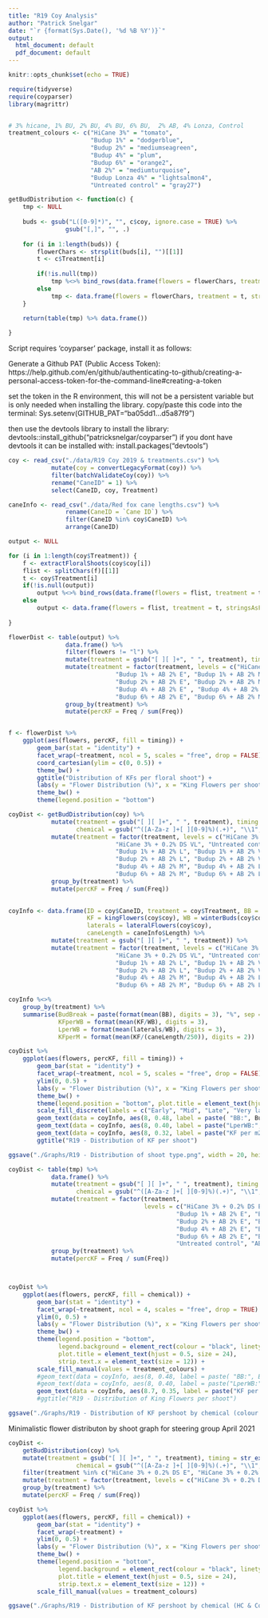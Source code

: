 ```yaml
---
title: "R19 Coy Analysis"
author: "Patrick Snelgar"
date: "`r {format(Sys.Date(), '%d %B %Y')}`"
output:
  html_document: default
  pdf_document: default
---
```


```r
knitr::opts_chunk$set(echo = TRUE)

require(tidyverse)
require(coyparser)
library(magrittr)


# 3% hicane, 1% BU, 2% BU, 4% BU, 6% BU,  2% AB, 4% Lonza, Control 
treatment_colours <- c("HiCane 3%" = "tomato", 
					   "Budup 1%" = "dodgerblue", 
					   "Budup 2%" = "mediumseagreen", 
					   "Budup 4%" = "plum", 
					   "Budup 6%" = "orange2", 
					   "AB 2%" = "mediumturquoise", 
					   "Budup Lonza 4%" = "lightsalmon4",  
					   "Untreated control" = "gray27")

```


```r

getBudDistribution <- function(c) {
	tmp <- NULL
	
	buds <- gsub("L([0-9]*)", "", c$coy, ignore.case = TRUE) %>%
				gsub("[,]", "", .)
	
	for (i in 1:length(buds)) {
		flowerChars <- strsplit(buds[i], "")[[1]]
		t <- c$Treatment[i]
		
		if(!is.null(tmp))
			tmp %<>% bind_rows(data.frame(flowers = flowerChars, treatment = t, stringsAsFactors = FALSE))
		else
			tmp <- data.frame(flowers = flowerChars, treatment = t, stringsAsFactors = FALSE)
	}
	
	return(table(tmp) %>% data.frame())

}

```

Script requires 'coyparser' package, install it as follows:

Generate a Github PAT (Public Access Token): https://help.github.com/en/github/authenticating-to-github/creating-a-personal-access-token-for-the-command-line#creating-a-token

set the token in the R environment, this will not be a persistent variable but is only needed when installing the library.
copy/paste this code into the terminal: Sys.setenv(GITHUB_PAT="ba05dd1...d5a87f9")

then use the devtools library to install the library: devtools::install_github("patricksnelgar/coyparser")
if you dont have devtools it can be installed with: install.packages("devtools")


```r


coy <- read_csv("./data/R19 Coy 2019 & treatments.csv") %>%
			mutate(coy = convertLegacyFormat(coy)) %>%
			filter(batchValidateCoy(coy)) %>%
			rename("CaneID" = 1) %>%
			select(CaneID, coy, Treatment)

caneInfo <- read_csv("./data/Red fox cane lengths.csv") %>%
				rename(CaneID = `Cane ID`) %>%
				filter(CaneID %in% coy$CaneID) %>%
				arrange(CaneID)

```
```r
	
output <- NULL

for (i in 1:length(coy$Treatment)) {
	f <- extractFloralShoots(coy$coy[i])
	flist <- splitChars(f)[[1]]
	t <- coy$Treatment[i]
	if(!is.null(output))
		output %<>% bind_rows(data.frame(flowers = flist, treatment = t, stringsAsFactors = FALSE))
	else
		output <- data.frame(flowers = flist, treatment = t, stringsAsFactors = FALSE)
	
}

flowerDist <- table(output) %>%
				data.frame() %>%
				filter(flowers != "l") %>%
				mutate(treatment = gsub("[ ][ ]+", " ", treatment), timing = str_extract(treatment, "[LMEV]+$"), timing = replace(timing, is.na(timing), "C")) %>%
				mutate(treatment = factor(treatment, levels = c("HiCane 3% + 0.2% Driftstop E", "HiCane 3% M", "HiCane 3% L", "HiCane 3% VL", "Untreated control",
							  "Budup 1% + AB 2% E", "Budup 1% + AB 2% M", "Budup 1% + AB 2% L", "Budup 1% + AB 2% VL", "AB 2% M",
							  "Budup 2% + AB 2% E", "Budup 2% + AB 2% M", "Budup 2% + AB 2% L", "Budup 2% + AB 2% VL", "Budup Lonza 4% + AB 2% M",
							  "Budup 4% + AB 2% E" , "Budup 4% + AB 2% M", "Budup 4% + AB 2% L", "Budup 4% + AB 2% VL", "", 
							  "Budup 6% + AB 2% E", "Budup 6% + AB 2% M", "Budup 6% + AB 2% L", "Budup 6% + AB 2% VL", " "))) %>%
				group_by(treatment) %>%
				mutate(percKF = Freq / sum(Freq))


f <- flowerDist %>%
	ggplot(aes(flowers, percKF, fill = timing)) +
		geom_bar(stat = "identity") +
		facet_wrap(~treatment, ncol = 5, scales = "free", drop = FALSE) +
		coord_cartesian(ylim = c(0, 0.5)) + 
		theme_bw() +
		ggtitle("Distribution of KFs per floral shoot") +
		labs(y = "Flower Distribution (%)", x = "King Flowers per shoot", fill = "Application Timing") + 
		theme_bw() +
		theme(legend.position = "bottom")  

```


```r



coyDist <- getBudDistribution(coy) %>%
			mutate(treatment = gsub("[ ][ ]+", " ", treatment), timing = str_extract(treatment, "[LMEV]+$"),
				   chemical = gsub("^([A-Za-z ]+[ ][0-9]%)(.+)", "\\1", treatment)) %>%
			mutate(treatment = factor(treatment, levels = c("HiCane 3% + 0.2% DS E", "HiCane 3% + 0.2% DS M", "HiCane 3% + 0.2% DS L", 
							  "HiCane 3% + 0.2% DS VL", "Untreated control", "Budup 1% + AB 2% E", "Budup 1% + AB 2% M",
							  "Budup 1% + AB 2% L", "Budup 1% + AB 2% VL", "AB 2% M", "Budup 2% + AB 2% E", "Budup 2% + AB 2% M", 
							  "Budup 2% + AB 2% L", "Budup 2% + AB 2% VL", "Budup Lonza 4% + AB 2% M", "Budup 4% + AB 2% E" , 
							  "Budup 4% + AB 2% M", "Budup 4% + AB 2% L", "Budup 4% + AB 2% VL", "",  "Budup 6% + AB 2% E", 
							  "Budup 6% + AB 2% M", "Budup 6% + AB 2% L", "Budup 6% + AB 2% VL", " "))) %>%
			group_by(treatment) %>%
			mutate(percKF = Freq / sum(Freq))
			

coyInfo <- data.frame(ID = coy$CaneID, treatment = coy$Treatment, BB = budBreak(coy$coy) * 100, 
					  KF = kingFlowers(coy$coy), WB = winterBuds(coy$coy), 
					  laterals = lateralFlowers(coy$coy),
					  caneLength = caneInfo$Length) %>%
			mutate(treatment = gsub("[ ][ ]+", " ", treatment)) %>%
			mutate(treatment = factor(treatment, levels = c("HiCane 3% + 0.2% DS E", "HiCane 3% + 0.2% DS M", "HiCane 3% + 0.2% DS L", 
							  "HiCane 3% + 0.2% DS VL", "Untreated control", "Budup 1% + AB 2% E", "Budup 1% + AB 2% M",
							  "Budup 1% + AB 2% L", "Budup 1% + AB 2% VL", "AB 2% M", "Budup 2% + AB 2% E", "Budup 2% + AB 2% M", 
							  "Budup 2% + AB 2% L", "Budup 2% + AB 2% VL", "Budup Lonza 4% + AB 2% M", "Budup 4% + AB 2% E" , 
							  "Budup 4% + AB 2% M", "Budup 4% + AB 2% L", "Budup 4% + AB 2% VL", "",  "Budup 6% + AB 2% E", 
							  "Budup 6% + AB 2% M", "Budup 6% + AB 2% L", "Budup 6% + AB 2% VL", " ")))

coyInfo %<>% 
	group_by(treatment) %>% 
	summarise(BudBreak = paste(format(mean(BB), digits = 3), "%", sep = ""), 
			  KFperWB = format(mean(KF/WB), digits = 3),
			  LperWB = format(mean(laterals/WB), digits = 3),
			  KFperM = format(mean(KF/(caneLength/250)), digits = 2))

coyDist %>%
	ggplot(aes(flowers, percKF, fill = timing)) +
		geom_bar(stat = "identity") +
		facet_wrap(~treatment, ncol = 5, scales = "free", drop = FALSE) +
		ylim(0, 0.5) + 
		labs(y = "Flower Distribution (%)", x = "King Flowers per shoot", main = "COY distribution for R19", fill = "Application Timing") + 
		theme_bw() +
		theme(legend.position = "bottom", plot.title = element_text(hjust = 0.5, size = 20)) + 
		scale_fill_discrete(labels = c("Early", "Mid", "Late", "Very late", "Control")) +
		geom_text(data = coyInfo, aes(8, 0.48, label = paste( "BB:", BudBreak)), hjust = "left", inherit.aes = FALSE) + 
		geom_text(data = coyInfo, aes(8, 0.40, label = paste("LperWB:", LperWB)), hjust = "left", inherit.aes = FALSE) +
		geom_text(data = coyInfo, aes(8, 0.32, label = paste("KF per m2:", KFperM)), hjust = "left", inherit.aes = FALSE) + 
		ggtitle("R19 - Distribution of KF per shoot")

ggsave("./Graphs/R19 - Distribution of shoot type.png", width = 20, height = 12)


```


```r

coyDist <- table(tmp) %>%
			data.frame() %>%
			mutate(treatment = gsub("[ ][ ]+", " ", treatment), timing = str_extract(treatment, "[LMEV]+$"),
				   chemical = gsub("^([A-Za-z ]+[ ][0-9]%)(.+)", "\\1", treatment)) %>%
			mutate(treatment = factor(treatment, 
									  levels = c("HiCane 3% + 0.2% DS E", "HiCane 3% + 0.2% DS M", "HiCane 3% + 0.2% DS L", "HiCane 3% + 0.2% DS VL", 
									  		   "Budup 1% + AB 2% E", "Budup 1% + AB 2% M", "Budup 1% + AB 2% L", "Budup 1% + AB 2% VL", 
									  		   "Budup 2% + AB 2% E", "Budup 2% + AB 2% M", "Budup 2% + AB 2% L", "Budup 2% + AB 2% VL", 
									  		   "Budup 4% + AB 2% E", "Budup 4% + AB 2% M", "Budup 4% + AB 2% L", "Budup 4% + AB 2% VL", 
									  		   "Budup 6% + AB 2% E", "Budup 6% + AB 2% M", "Budup 6% + AB 2% L", "Budup 6% + AB 2% VL", 
									  		   "Untreated control", "AB 2% M", "Budup Lonza 4% + AB 2% M"))) %>%
			group_by(treatment) %>%
			mutate(percKF = Freq / sum(Freq))



coyDist %>%
	ggplot(aes(flowers, percKF, fill = chemical)) +
		geom_bar(stat = "identity") +
		facet_wrap(~treatment, ncol = 4, scales = "free", drop = TRUE) +
		ylim(0, 0.5) + 
		labs(y = "Flower Distribution (%)", x = "King Flowers per shoot", main = "COY distribution for R19", fill = "Chemical") + 
		theme_bw() +
		theme(legend.position = "bottom", 
			  legend.background = element_rect(colour = "black", linetype = 1),
			  plot.title = element_text(hjust = 0.5, size = 24), 
			  strip.text.x = element_text(size = 12)) + 
		scale_fill_manual(values = treatment_colours) +
		#geom_text(data = coyInfo, aes(8, 0.48, label = paste( "BB:", BudBreak)), hjust = "left", inherit.aes = FALSE) + 
		#geom_text(data = coyInfo, aes(8, 0.40, label = paste("LperWB:", LperWB)), hjust = "left", inherit.aes = FALSE) +
		geom_text(data = coyInfo, aes(8.7, 0.35, label = paste("KF per m² :", KFperM)), hjust = "left", inherit.aes = FALSE) 
		#ggtitle("R19 - Distribution of King Flowers per shoot")

ggsave("./Graphs/R19 - Distribution of KF pershoot by chemical (colour corrected).png", width = 20, height = 12)

```

Minimalistic flower distributon by shoot graph for steering group April 2021

```r

coyDist <- 
	getBudDistribution(coy) %>%
	mutate(treatment = gsub("[ ][ ]+", " ", treatment), timing = str_extract(treatment, "[LMEV]+$"),
				   chemical = gsub("^([A-Za-z ]+[ ][0-9]%)(.+)", "\\1", treatment)) %>%
	filter(treatment %in% c("HiCane 3% + 0.2% DS E", "HiCane 3% + 0.2% DS L", "Untreated control")) %>%
	mutate(treatment = factor(treatment, levels = c("HiCane 3% + 0.2% DS E", "HiCane 3% + 0.2% DS L", "Untreated control"))) %>%
	group_by(treatment) %>%
	mutate(percKF = Freq / sum(Freq))

coyDist %>%
	ggplot(aes(flowers, percKF, fill = chemical)) +
		geom_bar(stat = "identity") +
		facet_wrap(~treatment) +
		ylim(0, 0.5) + 
		labs(y = "Flower Distribution (%)", x = "King Flowers per shoot", main = "COY distribution for R19", fill = "Chemical") + 
		theme_bw() +
		theme(legend.position = "bottom", 
			  legend.background = element_rect(colour = "black", linetype = 1),
			  plot.title = element_text(hjust = 0.5, size = 24), 
			  strip.text.x = element_text(size = 12)) + 
		scale_fill_manual(values = treatment_colours)

ggsave("./Graphs/R19 - Distribution of KF pershoot by chemical (HC & Control).png", width = 12, height = 6)

```